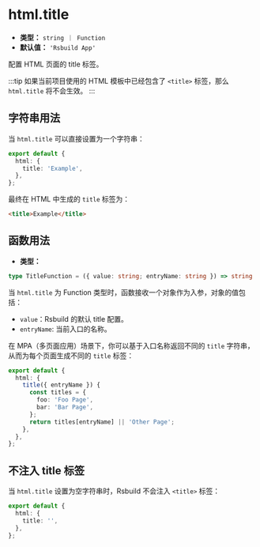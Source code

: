 # html.title

- **类型：** `string ｜ Function`
- **默认值：** `'Rsbuild App'`

配置 HTML 页面的 title 标签。

:::tip
如果当前项目使用的 HTML 模板中已经包含了 `<title>` 标签，那么 `html.title` 将不会生效。
:::

## 字符串用法

当 `html.title` 可以直接设置为一个字符串：

```ts title="rsbuild.config.ts"
export default {
  html: {
    title: 'Example',
  },
};
```

最终在 HTML 中生成的 `title` 标签为：

```html
<title>Example</title>
```

## 函数用法

- **类型：**

```ts
type TitleFunction = ({ value: string; entryName: string }) => string | void;
```

当 `html.title` 为 Function 类型时，函数接收一个对象作为入参，对象的值包括：

- `value`：Rsbuild 的默认 title 配置。
- `entryName`: 当前入口的名称。

在 MPA（多页面应用）场景下，你可以基于入口名称返回不同的 `title` 字符串，从而为每个页面生成不同的 `title` 标签：

```ts title="rsbuild.config.ts"
export default {
  html: {
    title({ entryName }) {
      const titles = {
        foo: 'Foo Page',
        bar: 'Bar Page',
      };
      return titles[entryName] || 'Other Page';
    },
  },
};
```

## 不注入 title 标签

当 `html.title` 设置为空字符串时，Rsbuild 不会注入 `<title>` 标签：

```ts title="rsbuild.config.ts"
export default {
  html: {
    title: '',
  },
};
```
